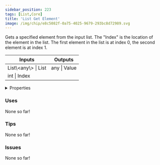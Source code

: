 ```yaml
---
sidebar_position: 223
tags: [List,Core]
title: 'List Get Element'
image: /img/chip/e8c5082f-0a75-4025-9679-293bc8d72989.svg
---
```


Gets a specified element from the input list. The "Index" is the location of the element in the list. The first element in the list is at index 0, the second element is at index 1.



<IChip uuid="e8c5082f-0a75-4025-9679-293bc8d72989"/>

<table><thead><tr><th>Inputs</th><th>Outputs</th></tr></thead><tbody><tr><td>List\&lt;any\&gt; | List</td><td>any | Value</td></tr><tr><td>int | Index</td><td /></tr></tbody></table>

<details>
  <summary>Properties</summary>
  <div>
    <div>
    <table>
      <tbody>
        <tr>
          <td>Is beta required?</td>
          <td>No</td>
        </tr>
        <tr>
          <td>Is chip a trolling risk?</td>
          <td>No</td>
        </tr>
        <tr>
          <td>Is chip a role assignment risk?</td>
          <td>No</td>
        </tr>
        <tr>
          <td>Chip UUID</td>
          <td>e8c5082f-0a75-4025-9679-293bc8d72989</td>
        </tr>
        <tr>
          <td>Room availability</td>
          <td>Available everywhere</td>
        </tr>
      </tbody>
    </table>
    </div>
  </div>
</details>

### Uses

None so far!

### Tips

None so far!

### Issues

None so far!
